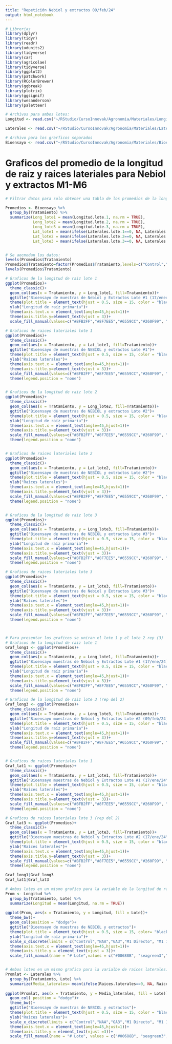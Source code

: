```yaml
---
title: "Repetición Nebiol y extractos 09/feb/24"
output: html_notebook
---
```



```r
# Librerias
library(dplyr)
library(tidyr) 
library(readr) 
library(udunits2)
library(tidyverse)
library(car)
library(agricolae)
library(tidyverse)
library(ggplot2)
library(patchwork)
library(RColorBrewer)
library(ggbreak)
library(plotrix)
library(ggsignif)
library(wesanderson)
library(paletteer)

```

```r
# Archivos para ambos lotes:
Longitud <- read.csv("~/RStudio/CursoInnovak/Agronomia/Materiales/Longitud nebiol rep M1-M6.csv")

Laterales <- read.csv("~/RStudio/CursoInnovak/Agronomia/Materiales/Laterales nebiol rep M1-M6.csv")

# Archivo para los grarficos separados 
Bioensayo <- read.csv("~/RStudio/CursoInnovak/Agronomia/Materiales/Bioensayo_rep_M1-M6_long_(lote1,2,3).csv")

```

# Graficos del promedio de la longitud de raiz y raices lateriales para Nebiol y extractos M1-M6

```r
# Filtrar datos para solo obtener una tabla de los promedios de la longitud de raiz para el lote 1 y 2: 

Promedios <- Bioensayo %>%
  group_by(Tratamiento) %>%
  summarize(Long_lote1 = mean(Longitud.lote.1, na.rm = TRUE),
            Long_lote2 = mean(Longitud.lote.2, na.rm = TRUE),
            Long_lote3 = mean(Longitud.lote.3, na.rm = TRUE),
            Lat_lote1 = mean(ifelse(Laterales.lote.1==0, NA, Laterales.lote.1), na.rm = TRUE),
            Lat_lote2 = mean(ifelse(Laterales.lote.2==0, NA, Laterales.lote.2), na.rm = TRUE),
            Lat_lote3 = mean(ifelse(Laterales.lote.3==0, NA, Laterales.lote.3), na.rm = TRUE))


# Se aocmodan los datos: 
levels(Promedios$Tratamiento)
Promedios$Tratamiento=factor(Promedios$Tratamiento,levels=c("Control","NAA","GA3","M1 Directo", "M1 1:20","M1 1:50","M2 Directo", "M2 1:20","M2 1:50","M3 Directo","M3 1:20","M3 1:50", "M4 Directo","M4 1:20","M4 1:50", "M5 Directo", "M5 1:20", "M5 1:50", "M6 Directo", "M6 1:20", "M6 1:50"))
levels(Promedios$Tratamiento)

# Graficos de la longitud de raiz lote 1 
ggplot(Promedios)+
  theme_classic()+
  geom_col(aes(x = Tratamiento, y = Long_lote1, fill=Tratamiento))+
  ggtitle("Bioensayo de muestras de Nebiol y Extractos Lote #1 (17/enero/24)")+
  theme(plot.title = element_text(hjust = 0.5, size = 15, color = "black", face = "bold"))+
  ylab("Longitud de raíz primaria")+
  theme(axis.text.x = element_text(angle=45,hjust=1))+
  theme(axis.title.y=element_text(vjust = 3))+
  scale_fill_manual(values=c("#BFB2FF","#8F7EE5","#6559CC","#260F99", "#260F99","#260F99","#0F6B99", "#0F6B99","#0F6B99", "#7EC3E5", "#7EC3E5", "#7EC3E5","#6B990F","#6B990F","#6B990F","#A3CC51" ,"#A3CC51","#A3CC51", "#C3E58E", "#C3E58E", "#C3E58E"),labels = c("Control","NAA","GA3","Pasta","Pasta","Pasta","B_Fenol","B_Fenol","B_Fenol","Extracto Ruezno","Extracto Ruezno","Extracto Ruezno","Extracto Agave","Extracto Agave","Extracto Agave","Extracto Caña","Extracto Caña","Extracto Caña","Pasta + Fenol","Pasta + Fenol","Pasta + Fenol"))

# Graficos de raices lateriales lote 1 
ggplot(Promedios)+
  theme_classic()+
  geom_col(aes(x = Tratamiento, y = Lat_lote1, fill=Tratamiento))+
  ggtitle("Bioensayo de muestras de NEBIOL y extractos Lote #1")+
  theme(plot.title = element_text(hjust = 0.5, size = 15, color = "black", face = "bold"))+
  ylab("Raíces laterales")+
  theme(axis.text.x = element_text(angle=45,hjust=1))+
  theme(axis.title.y=element_text(vjust = 3))+
  scale_fill_manual(values=c("#BFB2FF","#8F7EE5","#6559CC","#260F99", "#260F99","#260F99","#0F6B99", "#0F6B99","#0F6B99", "#7EC3E5", "#7EC3E5", "#7EC3E5","#6B990F","#6B990F","#6B990F","#A3CC51" ,"#A3CC51","#A3CC51", "#C3E58E", "#C3E58E", "#C3E58E"))+
  theme(legend.position = "none")


# Graficos de la longitud de raiz lote 2 
ggplot(Promedios)+
  theme_classic()+
  geom_col(aes(x = Tratamiento, y = Long_lote2, fill=Tratamiento))+
  ggtitle("Bioensayo de muestras de NEBIOL y extractos Lote #2")+
  theme(plot.title = element_text(hjust = 0.5, size = 15, color = "black", face = "bold"))+
  ylab("Longitud de raíz primaria")+
  theme(axis.text.x = element_text(angle=45,hjust=1))+
  theme(axis.title.y=element_text(vjust = 3))+
  scale_fill_manual(values=c("#BFB2FF","#8F7EE5","#6559CC","#260F99", "#260F99","#260F99","#0F6B99", "#0F6B99","#0F6B99", "#7EC3E5", "#7EC3E5", "#7EC3E5","#6B990F","#6B990F","#6B990F","#A3CC51" ,"#A3CC51","#A3CC51", "#C3E58E", "#C3E58E", "#C3E58E"))+
  theme(legend.position = "none")


# Graficos de raices lateriales lote 2 
ggplot(Promedios)+
  theme_classic()+
  geom_col(aes(x = Tratamiento, y = Lat_lote2, fill=Tratamiento))+
  ggtitle("Bioensayo de muestras de NEBIOL y extractos Lote #2")+
  theme(plot.title = element_text(hjust = 0.5, size = 15, color = "black", face = "bold"))+
  ylab("Raíces laterales")+
  theme(axis.text.x = element_text(angle=45,hjust=1))+
  theme(axis.title.y=element_text(vjust = 3))+
  scale_fill_manual(values=c("#BFB2FF","#8F7EE5","#6559CC","#260F99", "#260F99","#260F99","#0F6B99", "#0F6B99","#0F6B99", "#7EC3E5", "#7EC3E5", "#7EC3E5","#6B990F","#6B990F","#6B990F","#A3CC51" ,"#A3CC51","#A3CC51", "#C3E58E", "#C3E58E", "#C3E58E"))+
  theme(legend.position = "none")


# Graficos de la longitud de raiz lote 3 
ggplot(Promedios)+
  theme_classic()+
  geom_col(aes(x = Tratamiento, y = Long_lote3, fill=Tratamiento))+
  ggtitle("Bioensayo de muestras de NEBIOL y extractos Lote #3")+
  theme(plot.title = element_text(hjust = 0.5, size = 15, color = "black", face = "bold"))+
  ylab("Longitud de raíz primaria")+
  theme(axis.text.x = element_text(angle=45,hjust=1))+
  theme(axis.title.y=element_text(vjust = 3))+
  scale_fill_manual(values=c("#BFB2FF","#8F7EE5","#6559CC","#260F99", "#260F99","#260F99","#0F6B99", "#0F6B99","#0F6B99", "#7EC3E5", "#7EC3E5", "#7EC3E5","#6B990F","#6B990F","#6B990F","#A3CC51" ,"#A3CC51","#A3CC51", "#C3E58E", "#C3E58E", "#C3E58E"))+
  theme(legend.position = "none")

# Graficos de raices lateriales lote 3 
ggplot(Promedios)+
  theme_classic()+
  geom_col(aes(x = Tratamiento, y = Lat_lote3, fill=Tratamiento))+
  ggtitle("Bioensayo de muestras de Nebiol y Extractos Lote #3")+
  theme(plot.title = element_text(hjust = 0.5, size = 15, color = "black", face = "bold"))+
  ylab("Raíces laterales")+
  theme(axis.text.x = element_text(angle=45,hjust=1))+
  theme(axis.title.y=element_text(vjust = 3))+
  scale_fill_manual(values=c("#BFB2FF","#8F7EE5","#6559CC","#260F99", "#260F99","#260F99","#0F6B99", "#0F6B99","#0F6B99", "#7EC3E5", "#7EC3E5", "#7EC3E5","#6B990F","#6B990F","#6B990F","#A3CC51" ,"#A3CC51","#A3CC51", "#C3E58E", "#C3E58E", "#C3E58E"))+
  theme(legend.position = "none")



# Para presentar los graficos se uniran el lote 1 y el lote 2 rep (3)
# Graficos de la longitud de raiz lote 1 
Graf_long1 <- ggplot(Promedios)+
  theme_classic()+
  geom_col(aes(x = Tratamiento, y = Long_lote1, fill=Tratamiento))+
  ggtitle("Bioensayo muestras de Nebiol y Extractos Lote #1 (17/ene/24)")+
  theme(plot.title = element_text(hjust = 0.5, size = 15, color = "black", face = "bold"))+
  ylab("Longitud de raíz primaria")+
  theme(axis.text.x = element_text(angle=45,hjust=1))+
  theme(axis.title.y=element_text(vjust = 3))+
  scale_fill_manual(values=c("#BFB2FF","#8F7EE5","#6559CC","#260F99", "#260F99","#260F99","#0F6B99", "#0F6B99","#0F6B99", "#7EC3E5", "#7EC3E5", "#7EC3E5","#6B990F","#6B990F","#6B990F","#A3CC51" ,"#A3CC51","#A3CC51", "#C3E58E", "#C3E58E", "#C3E58E"))+
  theme(legend.position = "none")

# Graficos de la longitud de raiz lote 3 (rep del 2)
Graf_long3 <- ggplot(Promedios)+
  theme_classic()+
  geom_col(aes(x = Tratamiento, y = Long_lote3, fill=Tratamiento))+
  ggtitle("Bioensayo muestras de Nebiol y Extractos Lote #2 (09/feb/24)")+
  theme(plot.title = element_text(hjust = 0.5, size = 15, color = "black", face = "bold"))+
  ylab("Longitud de raíz primaria")+
  theme(axis.text.x = element_text(angle=45,hjust=1))+
  theme(axis.title.y=element_text(vjust = 3))+
  scale_fill_manual(values=c("#BFB2FF","#8F7EE5","#6559CC","#260F99", "#260F99","#260F99","#0F6B99", "#0F6B99","#0F6B99", "#7EC3E5", "#7EC3E5", "#7EC3E5","#6B990F","#6B990F","#6B990F","#A3CC51" ,"#A3CC51","#A3CC51", "#C3E58E", "#C3E58E", "#C3E58E"))+
  theme(legend.position = "none")


# Graficos de raices lateriales lote 1 
Graf_lat1 <- ggplot(Promedios)+
  theme_classic()+
  geom_col(aes(x = Tratamiento, y = Lat_lote1, fill=Tratamiento))+
  ggtitle("Bioensayo muestras de Nebiol y Extractos Lote #1 (17/ene/24")+
  theme(plot.title = element_text(hjust = 0.5, size = 15, color = "black", face = "bold"))+
  ylab("Raíces laterales")+
  theme(axis.text.x = element_text(angle=45,hjust=1))+
  theme(axis.title.y=element_text(vjust = 3))+
  scale_fill_manual(values=c("#BFB2FF","#8F7EE5","#6559CC","#260F99", "#260F99","#260F99","#0F6B99", "#0F6B99","#0F6B99", "#7EC3E5", "#7EC3E5", "#7EC3E5","#6B990F","#6B990F","#6B990F","#A3CC51" ,"#A3CC51","#A3CC51", "#C3E58E", "#C3E58E", "#C3E58E"))+
  theme(legend.position = "none")

# Graficos de raices lateriales lote 3 (rep del 2)
Graf_lat3 <- ggplot(Promedios)+
  theme_classic()+
  geom_col(aes(x = Tratamiento, y = Lat_lote3, fill=Tratamiento))+
  ggtitle("Bioensayo muestras de Nebiol y Extractos Lote #2 (17/ene/24")+
  theme(plot.title = element_text(hjust = 0.5, size = 15, color = "black", face = "bold"))+
  ylab("Raíces laterales")+
  theme(axis.text.x = element_text(angle=45,hjust=1))+
  theme(axis.title.y=element_text(vjust = 3))+
  scale_fill_manual(values=c("#BFB2FF","#8F7EE5","#6559CC","#260F99", "#260F99","#260F99","#0F6B99","#0F6B99", "#7EC3E5", "#7EC3E5", "#7EC3E5","#6B990F","#6B990F","#6B990F","#A3CC51" ,"#A3CC51","#A3CC51", "#C3E58E", "#C3E58E", "#C3E58E"))+
  theme(legend.position = "none")

Graf_long1|Graf_long3
Graf_lat1|Graf_lat3
```

```r
# Ambos lotes en un mismo grafico para la variable de la longitud de raiz: 
Prom <- Longitud %>%
  group_by(Tratamiento, Lote) %>%
  summarize(Longitud = mean(Longitud, na.rm = TRUE))
 
ggplot(Prom, aes(x = Tratamiento, y = Longitud, fill = Lote))+
  theme_bw()+
  geom_col(position = "dodge")+
  ggtitle("Bioensayo de muestras de NEBIOL y extractos")+
  theme(plot.title = element_text(hjust = 0.5, size = 15, color= "black", face = "bold"))+
  ylab("Longitud de raíz primaria")+
  scale_x_discrete(limits = c("Control","NAA","GA3","M1 Directo", "M1 1:20","M1 1:50","M2 Directo", "M2 1:20","M2 1:50","M3 Directo","M3 1:20","M3 1:50", "M4 Directo","M4 1:20","M4 1:50", "M5 Directo", "M5 1:20", "M5 1:50", "M6 Directo", "M6 1:20", "M6 1:50"))+
  theme(axis.text.x = element_text(angle=45,hjust=1))+
  theme(axis.title.y = element_text(vjust = 3))+
  scale_fill_manual(name = "# Lote",values = c("#00688B", "seagreen3","#68228B"))


# Ambos lotes en un mismo grafico para la varialbe de raices laterales:
Promlat <- Laterales %>%
  group_by(Tratamiento, Lote) %>%
  summarize(Media_laterales= mean(ifelse(Raices.laterales==0, NA, Raices.laterales), na.rm = TRUE))
 
ggplot(Promlat, aes(x = Tratamiento, y = Media_laterales, fill = Lote))+
  geom_col( position = "dodge")+
  theme_bw()+
  ggtitle("Bioensayo de muestras de NEBIOL y extractos")+
  theme(plot.title = element_text(hjust = 0.5, size = 15, color = "black", face = "bold"))+
  ylab("Raíces laterales")+
  scale_x_discrete(limits = c("Control","NAA","GA3","M1 Directo", "M1 1:20","M1 1:50","M2 Directo", "M2 1:20","M2 1:50","M3 Directo","M3 1:20","M3 1:50", "M4 Directo","M4 1:20","M4 1:50", "M5 Directo", "M5 1:20", "M5 1:50", "M6 Directo", "M6 1:20", "M6 1:50"))+
  theme(axis.text.x = element_text(angle=45,hjust=1))+
  theme(axis.title.y = element_text(vjust =3))+
  scale_fill_manual(name = "# Lote", values = c("#00688B", "seagreen3","#68228B"))


```